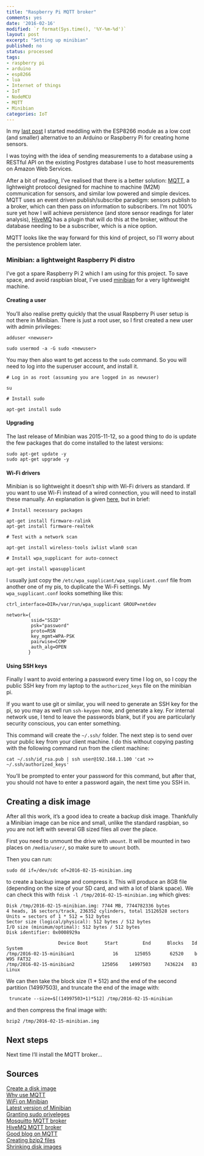 ```yaml
---
title: "Raspberry Pi MQTT broker"
comments: yes
date: '2016-02-16'
modified: `r format(Sys.time(), '%Y-%m-%d')`
layout: post
excerpt: "Setting up minibian"
published: no
status: processed
tags:
- raspberry pi
- arduino
- esp8266
- lua
- Internet of things
- IoT
- NodeMCU
- MQTT
- Minibian
categories: IoT
---
```


In my [last post](../esp8266) I started meddling with the ESP8266 module as a low
cost (and smaller) alternative to an Arduino or Raspberry Pi for creating home
sensors.

I was toying with the idea of sending measurements to a database using a RESTful
API on the existing Postgres database I use to host measurements on Amazon Web
Services.

After a bit of reading, I've realised that there is a better solution:
[MQTT](http://mqtt.org/), a lightweight protocol designed for machine to machine
(M2M) communication for sensors, and similar low powered and simple devices. 
MQTT uses an event driven publish/subscribe paradigm: sensors publish to a
broker, which can then pass on information to subscribers. I'm not 100% sure yet
how I will achieve persistence (and store sensor readings for later analysis),
[HiveMQ](http://www.hivemq.com/blog/how-to-get-started-with-mqtt) has a plugin
that will do this at the broker, without the database needing to be a
subscriber, which is a nice option.

MQTT looks like the way forward for this kind of project, so I'll worry about
the persistence problem later.

### Minibian: a lightweight Raspberry Pi distro

I've got a spare Raspberry Pi 2 which I am using for this project. To save
space, and avoid raspbian bloat, I've used
[minibian](https://minibianpi.wordpress.com/features/) for a very lightweight
machine.

#### Creating a user

You'll also realise pretty quickly that the usual Raspberry Pi user setup is not
there in Minibian. There is just a root user, so I first created a new user with
admin privileges:

``` 
adduser <newuser>

sudo usermod -a -G sudo <newuser> 
```

You may then also want to get access to the `sudo` command. So you will need to
log into the superuser account, and install it.

``` 
# Log in as root (assuming you are logged in as newuser)

su

# Install sudo

apt-get install sudo 
``` 

#### Upgrading

The last release of Minibian was 2015-11-12, so a good thing to do is update the
few packages that do come installed to the latest versions:

```
sudo apt-get update -y
sudo apt-get upgrade -y 
```

#### Wi-Fi drivers

Minibian is so lightweight it doesn't ship with Wi-Fi drivers as standard. If
you want to use Wi-Fi instead of a wired connection, you will need to install
these manually. An explanation is given
[here](https://www.raspberrypi.org/forums/viewtopic.php?f=66&t=108863), but in
brief:

```
# Install necessary packages

apt-get install firmware-ralink 
apt-get install firmware-realtek

# Test with a network scan

apt-get install wireless-tools iwlist wlan0 scan

# Install wpa_supplicant for auto-connect

apt-get install wpasupplicant

```

I usually just copy the `/etc/wpa_supplicant/wpa_supplicant.conf` file from
another one of my pis, to duplicate the Wi-Fi settings. My `wpa_supplicant.conf`
looks something like this:

``` 
ctrl_interface=DIR=/var/run/wpa_supplicant GROUP=netdev

network={
         ssid="SSID"
         psk="password"
         proto=RSN
         key_mgmt=WPA-PSK
         pairwise=CCMP
         auth_alg=OPEN
        }

```

#### Using SSH keys

Finally I want to avoid entering a password every time I log on, so I copy the
public SSH key from my laptop to the `authorized_keys` file on the minibian pi.

If you want to use git or similar, you will need to generate an SSH key for the
pi, so you may as well run `ssh-keygen` now, and generate a key. For internal
network use, I tend to leave the passwords blank, but if you are particularly
security conscious, you can enter something.

This command will create the `~/.ssh/` folder. The next step is to send over
your public key from your client machine. I do this without copying pasting with
the following command run from the client machine:

```
cat ~/.ssh/id_rsa.pub | ssh user@192.168.1.100 'cat >>
~/.ssh/authorized_keys' 
```

You'll be prompted to enter your password for this
command, but after that, you should not have to enter a password again, the next
time you SSH in.

## Creating a disk image

After all this work, it's a good idea to create a backup disk image. Thankfully
a Minibian image can be nice and small, unlike the standard raspbian, so you are
not left with several GB sized files all over the place.

First you need to unmount the drive with `umount`. It will be mounted in two
places on `/media/user/`, so make sure to `umount` both.

Then you can run:

``` 
sudo dd if=/dev/sdc of=2016-02-15-minibian.img 
```  
to create a backup image and compress it.
This will produce an 8GB file (depending on the size of your SD card, and with a lot of blank space).
We can check this with `fdisk -l /tmp/2016-02-15-minibian.img` which gives:

```
Disk /tmp/2016-02-15-minibian.img: 7744 MB, 7744782336 bytes
4 heads, 16 sectors/track, 236352 cylinders, total 15126528 sectors
Units = sectors of 1 * 512 = 512 bytes
Sector size (logical/physical): 512 bytes / 512 bytes
I/O size (minimum/optimal): 512 bytes / 512 bytes
Disk identifier: 0x0008929a

                   Device Boot      Start         End      Blocks   Id  System
/tmp/2016-02-15-minibian1              16      125055       62520    b  W95 FAT32
/tmp/2016-02-15-minibian2          125056    14997503     7436224   83  Linux

```
We can then take the block size (1 * 512) and the end of the second partition (14997503), and truncate the end of the image with:

```
 truncate --size=$[(14997503+1)*512] /tmp/2016-02-15-minibian
```

and then compress the final image with:

```
bzip2 /tmp/2016-02-15-minibian.img
```

## Next steps

Next time I'll install the MQTT broker...

## Sources

[Create a disk image](https://help.ubuntu.com/community/DriveImaging)  
[Why use MQTT](http://www.penninkhof.com/2015/03/why-use-mqtt-in-iot-projects/)  
[WiFi on Minibian](https://www.raspberrypi.org/forums/viewtopic.php?f=66&t=108863)  
[Latest version of Minibian](https://minibianpi.wordpress.com/setup/)  
[Granting sudo priveleges](https://www.digitalocean.com/community/tutorials/how-to-add-delete-and-grant-sudo-privileges-to-users-on-a-debian-vps)  
[Mosquitto MQTT broker](http://mosquitto.org/)  
[HiveMQ MQTT broker](http://www.hivemq.com/blog/how-to-get-started-with-mqtt)  
[Good blog on MQTT](http://nthn.me/posts/2012/mqtt.html)  
[Creating bzip2 files](http://www.cyberciti.biz/faq/linuxunix-how-to-extract-and-decompress-a-bz2-tbz2-file/)  
[Shrinking disk images](http://softwarebakery.com/shrinking-images-on-linux)
